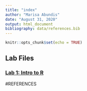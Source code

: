 ```yaml
---
title: "index"
author: "Marisa Abundis"
date: "August 31, 2020"
output: html_document
bibliography: data/references.bib
---
```


```r
knitr::opts_chunk$set(echo = TRUE)
```
## Lab Files

### [Lab 1: Intro to R](lab1_marisaabundis.html)


#REFERENCES
